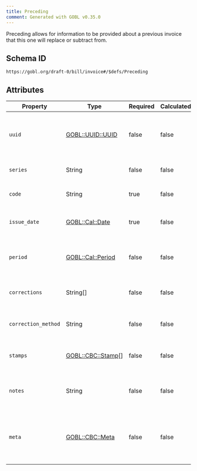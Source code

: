 ```yaml
---
title: Preceding
comment: Generated with GOBL v0.35.0
---
```


Preceding allows for information to be provided about a previous invoice that this one will replace or subtract from.

## Schema ID

`https://gobl.org/draft-0/bill/invoice#/$defs/Preceding`

## Attributes

| Property            | Type                                     | Required | Calculated | Description                                                            |
|---------------------|------------------------------------------|----------|------------|------------------------------------------------------------------------|
| `uuid`              | [GOBL::UUID::UUID](/draft-0/uuid/uuid)   | false    | false      | Preceding document's UUID if available can be useful for tracing.      |
| `series`            | String                                   | false    | false      | Series identification code                                             |
| `code`              | String                                   | true     | false      | Code of the previous document.                                         |
| `issue_date`        | [GOBL::Cal::Date](/draft-0/cal/date)     | true     | false      | The issue date if the previous document.                               |
| `period`            | [GOBL::Cal::Period](/draft-0/cal/period) | false    | false      | Tax period in which the previous invoice had an effect.                |
| `corrections`       | String[]                                 | false    | false      | Specific codes for the corrections made.                               |
| `correction_method` | String                                   | false    | false      | How has the previous invoice been corrected?                           |
| `stamps`            | [GOBL::CBC::Stamp](/draft-0/cbc/stamp)[] | false    | false      | Seals of approval from other organisations.                            |
| `notes`             | String                                   | false    | false      | Additional details regarding preceding invoice                         |
| `meta`              | [GOBL::CBC::Meta](/draft-0/cbc/meta)     | false    | false      | Additional semi-structured data that may be useful in specific regions |

